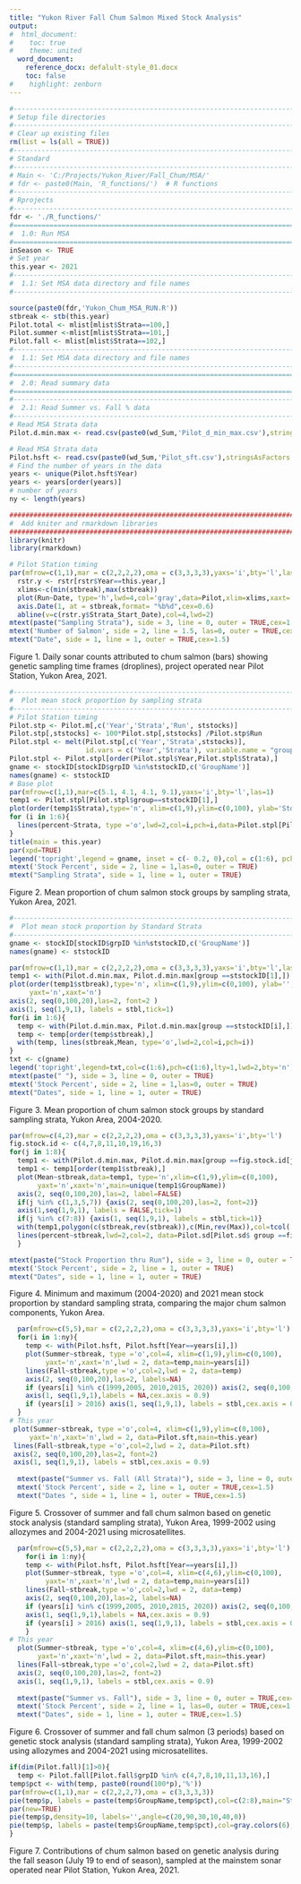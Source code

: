 ```yaml
---
title: "Yukon River Fall Chum Salmon Mixed Stock Analysis"
output:
#  html_document:
#    toc: true
#    theme: united
  word_document:
    reference_docx: defalult-style_01.docx
    toc: false
#    highlight: zenburn
---
```



```r
#-------------------------------------------------------------------------------
# Setup file directories 
#-------------------------------------------------------------------------------
# Clear up existing files 
rm(list = ls(all = TRUE))
#-------------------------------------------------------------------------------
# Standard 
#-------------------------------------------------------------------------------
# Main <- 'C:/Projects/Yukon_River/Fall_Chum/MSA/' 
# fdr <- paste0(Main, 'R_functions/')  # R functions
#-------------------------------------------------------------------------------
# Rprojects 
#-------------------------------------------------------------------------------
fdr <- './R_functions/'
#===============================================================================
#  1.0: Run MSA
#===============================================================================
inSeason <- TRUE 
# Set year 
this.year <- 2021
#-------------------------------------------------------------------------------
#  1.1: Set MSA data directory and file names 
#-------------------------------------------------------------------------------

source(paste0(fdr,'Yukon_Chum_MSA_RUN.R'))  
stbreak <- stb(this.year)
Pilot.total <- mlist[mlist$Strata==100,]
Pilot.summer <-mlist[mlist$Strata==101,]
Pilot.fall <- mlist[mlist$Strata==102,]
#-------------------------------------------------------------------------------
#  1.1: Set MSA data directory and file names 
#-------------------------------------------------------------------------------
#===============================================================================
#  2.0: Read summary data
#===============================================================================
#-------------------------------------------------------------------------------
#  2.1: Read Summer vs. Fall % data
#-------------------------------------------------------------------------------
# Read MSA Strata data
Pilot.d.min.max <- read.csv(paste0(wd_Sum,'Pilot_d_min_max.csv'),stringsAsFactors = FALSE)

# Read MSA Strata data
Pilot.hsft <- read.csv(paste0(wd_Sum,'Pilot_sft.csv'),stringsAsFactors = FALSE)
# Find the number of years in the data 
years <- unique(Pilot.hsft$Year)
years <- years[order(years)]
# number of years
ny <- length(years)

############################################################################
#  Add kniter and rmarkdown libraries
############################################################################
library(knitr)
library(rmarkdown)
```

```r
# Pilot Station timing 
par(mfrow=c(1,1),mar = c(2,2,2,2),oma = c(3,3,3,3),yaxs='i',bty='l',las=1)
  rstr.y <- rstr[rstr$Year==this.year,]
  xlims<-c(min(stbreak),max(stbreak))
  plot(Run~Date, type='h',lwd=4,col='gray',data=Pilot,xlim=xlims,xaxt='n')
  axis.Date(1, at = stbreak,format= "%b%d",cex=0.6)
  abline(v=c(rstr.y$Strata_Start_Date),col=4,lwd=2)
mtext(paste("Sampling Strata"), side = 3, line = 0, outer = TRUE,cex=1.5)
mtext('Number of Salmon', side = 2, line = 1.5, las=0, outer = TRUE,cex=1.5)
mtext("Date", side = 1, line = 1, outer = TRUE,cex=1.5)
```
Figure 1.  Daily sonar counts attributed to chum salmon (bars) showing genetic sampling time frames (droplines), project operated near Pilot Station, Yukon Area, 2021.
```r
#-------------------------------------------------------------------------------
#  Plot mean stock proportion by sampling strata 
#-------------------------------------------------------------------------------
# Pilot Station timing 
Pilot.stp <- Pilot.m[,c('Year','Strata','Run', ststocks)]
Pilot.stp[,ststocks] <- 100*Pilot.stp[,ststocks] /Pilot.stp$Run
Pilot.stpl <- melt(Pilot.stp[,c('Year','Strata',ststocks)], 
                   id.vars = c('Year','Strata'), variable.name = "group", value.name = "percent") 
Pilot.stpl <- Pilot.stpl[order(Pilot.stpl$Year,Pilot.stpl$Strata),]
gname <- stockID[stockID$grpID %in%ststockID,c('GroupName')]      
names(gname) <- ststockID
# Base plot 			
par(mfrow=c(1,1),mar=c(5.1, 4.1, 4.1, 9.1),yaxs='i',bty='l',las=1) 
temp1 <- Pilot.stpl[Pilot.stpl$group==ststockID[1],]
plot(order(temp1$Strata),type='n', xlim=c(1,9),ylim=c(0,100), ylab='Stock Percent',xlab='Sample Strata Number')
for (i in 1:6){
  lines(percent~Strata, type ='o',lwd=2,col=i,pch=i,data=Pilot.stpl[Pilot.stpl$group==ststockID[i],])
}
title(main = this.year)
par(xpd=TRUE)
legend('topright',legend = gname, inset = c(- 0.2, 0),col = c(1:6), pch=c(1:6),lty=1,lwd=2,bty = 'n')
mtext('Stock Percent', side = 2, line = 1,las=0, outer = TRUE)
mtext("Sampling Strata", side = 1, line = 1, outer = TRUE)

```
Figure 2.  Mean proportion of chum salmon stock groups by sampling strata, Yukon Area, 2021.
```r
#-------------------------------------------------------------------------------
#  Plot mean stock proportion by Standard Strata
#-------------------------------------------------------------------------------
gname <- stockID[stockID$grpID %in%ststockID,c('GroupName')]      
names(gname) <- ststockID

par(mfrow=c(1,1),mar = c(2,2,2,2),oma = c(3,3,3,3),yaxs='i',bty='l',las=1)
temp1 <- with(Pilot.d.min.max, Pilot.d.min.max[group ==ststockID[1],])
plot(order(temp1$stbreak),type='n', xlim=c(1,9),ylim=c(0,100), ylab='',xlab='',
     yaxt='n',xaxt='n')
axis(2, seq(0,100,20),las=2, font=2 )
axis(1, seq(1,9,1), labels = stbl,tick=1)
for(i in 1:6){
  temp <- with(Pilot.d.min.max, Pilot.d.min.max[group ==ststockID[i],])  
  temp <- temp[order(temp$stbreak),]
  with(temp, lines(stbreak,Mean, type='o',lwd=2,col=i,pch=i))
}
txt <- c(gname)
legend('topright',legend=txt,col=c(1:6),pch=c(1:6),lty=1,lwd=2,bty='n')
mtext(paste(" "), side = 3, line = 0, outer = TRUE)
mtext('Stock Percent', side = 2, line = 1,las=0, outer = TRUE)
mtext("Dates", side = 1, line = 1, outer = TRUE)

```
Figure 3.  Mean proportion of chum salmon stock groups by standard sampling strata, Yukon Area, 2004-2020.
```r
par(mfrow=c(4,2),mar = c(2,2,2,2),oma = c(3,3,3,3),yaxs='i',bty='l')
fig.stock.id <- c(4,7,8,11,10,19,16,3)
for(j in 1:8){
  temp1 <- with(Pilot.d.min.max, Pilot.d.min.max[group ==fig.stock.id[j],])
  temp1 <- temp1[order(temp1$stbreak),]
  plot(Mean~stbreak,data=temp1, type='n',xlim=c(1,9),ylim=c(0,100), 
       yaxt='n',xaxt='n',main=unique(temp1$GroupName))
  axis(2, seq(0,100,20),las=2, label=FALSE)
  if(j %in% c(1,3,5,7)) {axis(2, seq(0,100,20),las=2, font=2)}
  axis(1,seq(1,9,1), labels = FALSE,tick=1)
  if(j %in% c(7:8)) {axis(1, seq(1,9,1), labels = stbl,tick=1)}
  with(temp1,polygon(c(stbreak,rev(stbreak)),c(Min,rev(Max)),col=tcol('gray',0),border=NA))
  lines(percent~stbreak,lwd=2,col=2, data=Pilot.sd[Pilot.sd$ group ==fig.stock.id[j],])
  }

mtext(paste("Stock Proportion thru Run"), side = 3, line = 0, outer = TRUE)
mtext('Stock Percent', side = 2, line = 1, outer = TRUE)
mtext("Dates", side = 1, line = 1, outer = TRUE)

```
Figure 4.  Minimum and maximum (2004-2020) and 2021 mean stock proportion by standard sampling strata, comparing the major chum salmon components, Yukon Area.
```r
  par(mfrow=c(5,5),mar = c(2,2,2,2),oma = c(3,3,3,3),yaxs='i',bty='l') 
  for(i in 1:ny){
    temp <- with(Pilot.hsft, Pilot.hsft[Year==years[i],])
    plot(Summer~stbreak, type ='o',col=4, xlim=c(1,9),ylim=c(0,100), 
         yaxt='n',xaxt='n',lwd = 2, data=temp,main=years[i])
    lines(Fall~stbreak,type ='o',col=2,lwd = 2, data=temp)
    axis(2, seq(0,100,20),las=2, labels=NA)
    if (years[i] %in% c(1999,2005, 2010,2015, 2020)) axis(2, seq(0,100,20),las=2, font=2)
    axis(1, seq(1,9,1),labels = NA,cex.axis = 0.9)
    if (years[i] > 2016) axis(1, seq(1,9,1), labels = stbl,cex.axis = 0.9)
  }
# This year 
 plot(Summer~stbreak, type ='o',col=4, xlim=c(1,9),ylim=c(0,100), 
     yaxt='n',xaxt='n',lwd = 2, data=Pilot.sft,main=this.year)
 lines(Fall~stbreak,type ='o',col=2,lwd = 2, data=Pilot.sft)
 axis(2, seq(0,100,20),las=2, font=2)
 axis(1, seq(1,9,1), labels = stbl,cex.axis = 0.9)
 
  mtext(paste("Summer vs. Fall (All Strata)"), side = 3, line = 0, outer = TRUE,cex=1.5)
  mtext('Stock Percent', side = 2, line = 1, outer = TRUE,cex=1.5)
  mtext("Dates ", side = 1, line = 1, outer = TRUE,cex=1.5)
```
Figure 5.  Crossover of summer and fall chum salmon based on genetic stock analysis (standard sampling strata), Yukon Area, 1999-2002 using allozymes and 2004-2021 using microsatellites.
```r
  par(mfrow=c(5,5),mar = c(2,2,2,2),oma = c(3,3,3,3),yaxs='i',bty='l') 
    for(i in 1:ny){
    temp <- with(Pilot.hsft, Pilot.hsft[Year==years[i],])
    plot(Summer~stbreak, type ='o',col=4, xlim=c(4,6),ylim=c(0,100), 
         yaxt='n',xaxt='n',lwd = 2, data=temp,main=years[i])
    lines(Fall~stbreak,type ='o',col=2,lwd = 2, data=temp)
    axis(2, seq(0,100,20),las=2, labels=NA)
    if (years[i] %in% c(1999,2005, 2010,2015, 2020)) axis(2, seq(0,100,20),las=2, font=2)
    axis(1, seq(1,9,1),labels = NA,cex.axis = 0.9)
    if (years[i] > 2016) axis(1, seq(1,9,1), labels = stbl,cex.axis = 0.9)
    }
# This year 
  plot(Summer~stbreak, type ='o',col=4, xlim=c(4,6),ylim=c(0,100), 
       yaxt='n',xaxt='n',lwd = 2, data=Pilot.sft,main=this.year)
  lines(Fall~stbreak,type ='o',col=2,lwd = 2, data=Pilot.sft)
  axis(2, seq(0,100,20),las=2, font=2)
  axis(1, seq(1,9,1), labels = stbl,cex.axis = 0.9)
  
  mtext(paste("Summer vs. Fall"), side = 3, line = 0, outer = TRUE,cex=1.5)
  mtext('Stock Percent', side = 2, line = 1, las=0, outer = TRUE,cex=1.5)
  mtext("Dates", side = 1, line = 1, outer = TRUE,cex=1.5)

```
Figure 6.  Crossover of summer and fall chum salmon (3 periods) based on genetic stock analysis (standard sampling strata), Yukon Area, 1999-2002 using allozymes and 2004-2021 using microsatellites.
```r
if(dim(Pilot.fall)[1]>0){
  temp <- Pilot.fall[Pilot.fall$grpID %in% c(4,7,8,10,11,13,16),]
temp$pct <- with(temp, paste0(round(100*p),'%'))
par(mfrow=c(1,1),mar = c(2,2,2,7),oma = c(3,3,3,3))
pie(temp$p, labels = paste(temp$GroupName,temp$pct),col=c(2:8),main="Stock Proportion (July 19 to End of Season)")
par(new=TRUE)
pie(temp$p,density=10, labels='',angle=c(20,90,30,10,40,0))
pie(temp$p, labels = paste(temp$GroupName,temp$pct),col=gray.colors(6),main="Stock Proportion (July 19 to End of Season)")
}
```
Figure 7. Contributions of chum salmon based on genetic analysis during the fall season (July 19 to end of season), sampled at the mainstem sonar operated near Pilot Station, Yukon Area, 2021.